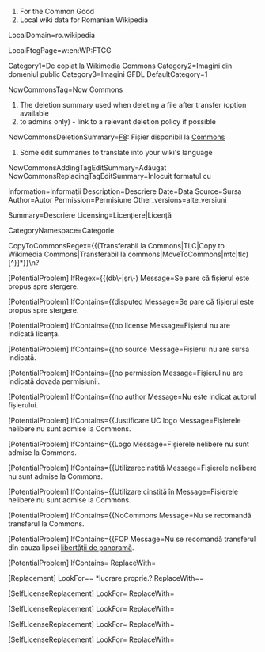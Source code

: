 ﻿# For the Common Good
# Local wiki data for Romanian Wikipedia

LocalDomain=ro.wikipedia

LocalFtcgPage=w:en:WP:FTCG

Category1=De copiat la Wikimedia Commons
Category2=Imagini din domeniul public
Category3=Imagini GFDL‎
DefaultCategory=1

NowCommonsTag=Now Commons

# The deletion summary used when deleting a file after transfer (option available
# to admins only) - link to a relevant deletion policy if possible
NowCommonsDeletionSummary=[[WP:CȘR#F8|F8]]: Fișier disponibil la [[:C:|Commons]]

# Some edit summaries to translate into your wiki's language
NowCommonsAddingTagEditSummary=Adăugat {{now Commons}} 
NowCommonsReplacingTagEditSummary=Înlocuit formatul {{TLC}} cu {{now Commons}} 

Information=Informații
Description=Descriere
Date=Data
Source=Sursa
Author=Autor
Permission=Permisiune
Other_versions=alte_versiuni

Summary=Descriere
Licensing=Licențiere|Licență

CategoryNamespace=Categorie

CopyToCommonsRegex={{(Transferabil la Commons|TLC|Copy to Wikimedia Commons|Transferabil la commons|MoveToCommons|mtc|tlc)[^}]*}}\n?

[PotentialProblem]
IfRegex={{(db\-|șr\-)
Message=Se pare că fișierul este propus spre ștergere.

[PotentialProblem]
IfContains={{disputed
Message=Se pare că fișierul este propus spre ștergere.

[PotentialProblem]
IfContains={{no license
Message=Fișierul nu are indicată licența.

[PotentialProblem]
IfContains={{no source
Message=Fișierul nu are sursa indicată.

[PotentialProblem]
IfContains={{no permission
Message=Fișierul nu are indicată dovada permisiunii.

[PotentialProblem]
IfContains={{no author
Message=Nu este indicat autorul fișierului.

[PotentialProblem]
IfContains={{Justificare UC logo
Message=Fișierele nelibere nu sunt admise la Commons.

[PotentialProblem]
IfContains={{Logo
Message=Fișierele nelibere nu sunt admise la Commons.

[PotentialProblem]
IfContains={{Utilizarecinstită
Message=Fișierele nelibere nu sunt admise la Commons.

[PotentialProblem]
IfContains={{Utilizare cinstită în
Message=Fișierele nelibere nu sunt admise la Commons.

[PotentialProblem]
IfContains={{NoCommons
Message=Nu se recomandă transferul la Commons.

[PotentialProblem]
IfContains={{FOP
Message=Nu se recomandă transferul din cauza lipsei [[:C:COM:FOP|libertății de panoramă]].

[PotentialProblem]
IfContains={{FOP Romania
Message=Nu se recomandă transferul din cauza lipsei [[:C:COM:FOP|libertății de panoramă]].

[Replacement]
LookFor={{GFDL-1.1-plus([^\}]*)}}
ReplaceWith={{GFDL-1.1,1.2,1.3}}

[Replacement]
LookFor={{(PD-user|DP-utilizator)([^\}]*)}}
ReplaceWith={{PD-user-w|project=wikipedia|language=ro|user=%%OriginalUploader%%}}

[Replacement]
LookFor== *lucrare proprie.?
ReplaceWith== {{own work by original uploader}}

[SelfLicenseReplacement]
LookFor={{PD-self([^\}]*)}}
ReplaceWith={{PD-user-w|project=wikipedia|language=ro|user=%%OriginalUploader%%}}

[SelfLicenseReplacement]
LookFor={{DP-personal([^\}]*)}}
ReplaceWith={{PD-user-w|project=wikipedia|language=ro|user=%%OriginalUploader%%}}

[SelfLicenseReplacement]
LookFor={{GFDL-self([^\}]*)}}
ReplaceWith={{GFDL-user|%%OriginalUploader%%|b$1}}

[SelfLicenseReplacement]
LookFor={{self([^\}]*)}}
ReplaceWith={{self$1|author=[[%%InterwikiLinkPrefix%%:%%OriginalUploader%%|]]}}

